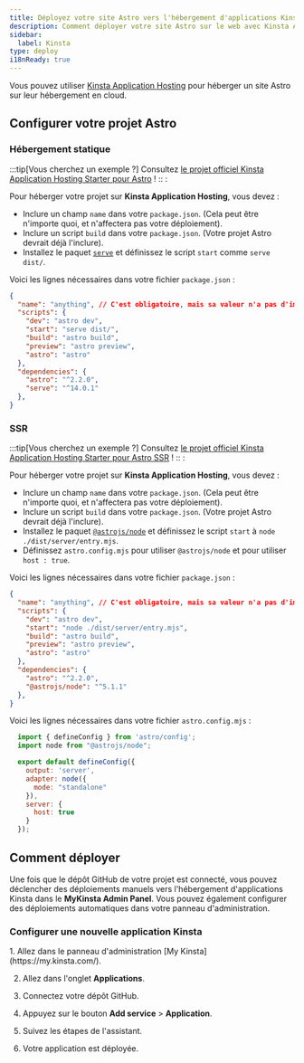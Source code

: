 ```yaml
---
title: Déployez votre site Astro vers l'hébergement d'applications Kinsta
description: Comment déployer votre site Astro sur le web avec Kinsta Application Hosting.
sidebar:
  label: Kinsta
type: deploy
i18nReady: true
---
```


Vous pouvez utiliser [Kinsta Application Hosting](https://kinsta.com/application-hosting/) pour héberger un site Astro sur leur hébergement en cloud.

## Configurer votre projet Astro

### Hébergement statique

:::tip[Vous cherchez un exemple ?]
Consultez [le projet officiel Kinsta Application Hosting Starter pour Astro](https://github.com/kinsta/hello-world-astro) !
:: :

Pour héberger votre projet sur **Kinsta Application Hosting**, vous devez :
- Inclure un champ `name` dans votre `package.json`. (Cela peut être n'importe quoi, et n'affectera pas votre déploiement).
- Inclure un script `build` dans votre `package.json`. (Votre projet Astro devrait déjà l'inclure).
- Installez le paquet [`serve`](https://www.npmjs.com/package/serve) et définissez le script `start` comme `serve dist/`.

Voici les lignes nécessaires dans votre fichier `package.json` :
```json title="package.json" {2,5,6} ins={12} "serv dist/"
{
  "name": "anything", // C'est obligatoire, mais sa valeur n'a pas d'importance.
  "scripts": {
    "dev": "astro dev",
    "start": "serve dist/",
    "build": "astro build",
    "preview": "astro preview",
    "astro": "astro"
  },
  "dependencies": {
    "astro": "^2.2.0",
    "serve": "^14.0.1"
  },
}
```

### SSR

:::tip[Vous cherchez un exemple ?]
Consultez [le projet officiel Kinsta Application Hosting Starter pour Astro SSR](https://github.com/kinsta/hello-world-astro-ssr) !
:: :

Pour héberger votre projet sur **Kinsta Application Hosting**, vous devez :
- Inclure un champ `name` dans votre `package.json`. (Cela peut être n'importe quoi, et n'affectera pas votre déploiement).
- Inclure un script `build` dans votre `package.json`. (Votre projet Astro devrait déjà l'inclure).
- Installez le paquet [`@astrojs/node`](https://www.npmjs.com/package/@astrojs/node) et définissez le script `start` à `node ./dist/server/entry.mjs`.
- Définissez `astro.config.mjs` pour utiliser `@astrojs/node` et pour utiliser `host : true`.

Voici les lignes nécessaires dans votre fichier `package.json` :
```json title="package.json" {2,5,6} ins={12} "node ./dist/server/entry.mjs"
{
  "name": "anything", // C'est obligatoire, mais sa valeur n'a pas d'importance.
  "scripts": {
    "dev": "astro dev",
    "start": "node ./dist/server/entry.mjs",
    "build": "astro build",
    "preview": "astro preview",
    "astro": "astro"
  },
  "dependencies": {
    "astro": "^2.2.0",
    "@astrojs/node": "^5.1.1"
  },
}
```

Voici les lignes nécessaires dans votre fichier `astro.config.mjs` :
```js title="astro.config.mjs"
  import { defineConfig } from 'astro/config';
  import node from "@astrojs/node";

  export default defineConfig({
    output: 'server',
    adapter: node({
      mode: "standalone"
    }),
    server: {
      host: true
    }
  });
```

## Comment déployer

Une fois que le dépôt GitHub de votre projet est connecté, vous pouvez déclencher des déploiements manuels vers l'hébergement d'applications Kinsta dans le **MyKinsta Admin Panel**. Vous pouvez également configurer des déploiements automatiques dans votre panneau d'administration.

### Configurer une nouvelle application Kinsta

<Steps>
1. Allez dans le panneau d'administration [My Kinsta](https://my.kinsta.com/).

2. Allez dans l'onglet **Applications**.

3. Connectez votre dépôt GitHub.

4. Appuyez sur le bouton **Add service** > **Application**.

5. Suivez les étapes de l'assistant.

6. Votre application est déployée.
</Steps>
